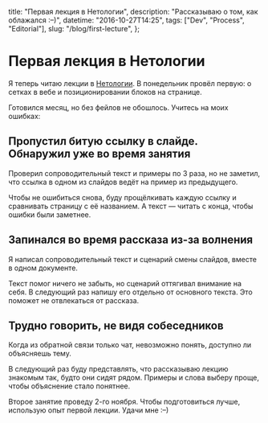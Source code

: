   title: "Первая лекция в Нетологии",
  description: "Рассказываю о том, как облажался :–)",
  datetime: "2016-10-27T14:25",
  tags: ["Dev", "Process", "Editorial"],
  slug: "/blog/first-lecture",
};

# Первая лекция в Нетологии

Я теперь читаю лекции в [Нетологии](https://netology.ru/). В понедельник провёл первую: о сетках в вебе и позиционировании блоков на странице.

Готовился месяц, но без фейлов не обошлось. Учитесь на моих ошибках:

## Пропустил битую ссылку в слайде. Обнаружил уже во время занятия

Проверил сопроводительный текст и примеры по 3 раза, но не заметил, что ссылка в одном из слайдов ведёт на пример из предыдущего.

Чтобы не ошибиться снова, буду прощёлкивать каждую ссылку и сравнивать страницу с её названием. А текст — читать с конца, чтобы ошибки были заметнее.

## Запинался во время рассказа из-за волнения

Я написал сопроводительный текст и сценарий смены слайдов, вместе в одном документе.

Текст помог ничего не забыть, но сценарий оттягивал внимание на себя. В следующий раз напишу его отдельно от основного текста. Это поможет не отвлекаться от рассказа.

## Трудно говорить, не видя собеседников

Когда из обратной связи только чат, невозможно понять, доступно ли объясняешь тему.

В следующий раз буду представлять, что рассказываю лекцию знакомым так, будто они сидят рядом. Примеры и слова выберу проще, чтобы объяснение стало понятнее.

Второе занятие проведу 2-го ноября. Чтобы подготовиться лучше, использую опыт первой лекции. Удачи мне <nobr>:–)</nobr>
